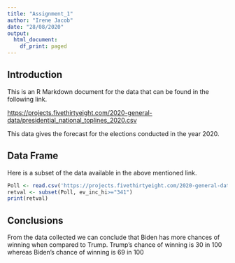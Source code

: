 ---
title: "Assignment_1"
author: "Irene Jacob"
date: "28/08/2020"
output:
  html_document:
    df_print: paged
---

## Introduction

This is an R Markdown document for the data that can be found in the following link.

<https://projects.fivethirtyeight.com/2020-general-data/presidential_national_toplines_2020.csv>

This data gives the forecast for the elections conducted in the year 2020.

## Data Frame

Here is a subset of the data available in the above mentioned link.

```{r Poll}
Poll <- read.csv('https://projects.fivethirtyeight.com/2020-general-data/presidential_national_toplines_2020.csv')
retval <- subset(Poll, ev_inc_hi>="341")
print(retval)

```

## Conclusions

From the data collected we can conclude that Biden has more chances of winning when compared to Trump. 
Trump's chance of winning is 30 in 100 whereas Biden's chance of winning is 69 in 100






